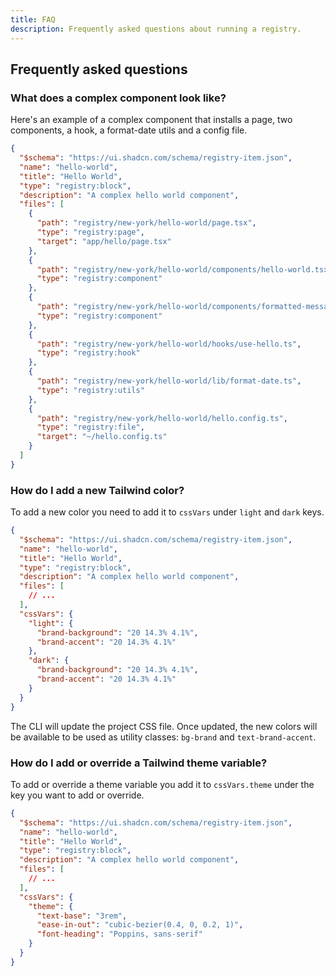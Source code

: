 ```yaml
---
title: FAQ
description: Frequently asked questions about running a registry.
---
```


## Frequently asked questions

### What does a complex component look like?

Here's an example of a complex component that installs a page, two components, a hook, a format-date utils and a config file.

```json showLineNumbers
{
  "$schema": "https://ui.shadcn.com/schema/registry-item.json",
  "name": "hello-world",
  "title": "Hello World",
  "type": "registry:block",
  "description": "A complex hello world component",
  "files": [
    {
      "path": "registry/new-york/hello-world/page.tsx",
      "type": "registry:page",
      "target": "app/hello/page.tsx"
    },
    {
      "path": "registry/new-york/hello-world/components/hello-world.tsx",
      "type": "registry:component"
    },
    {
      "path": "registry/new-york/hello-world/components/formatted-message.tsx",
      "type": "registry:component"
    },
    {
      "path": "registry/new-york/hello-world/hooks/use-hello.ts",
      "type": "registry:hook"
    },
    {
      "path": "registry/new-york/hello-world/lib/format-date.ts",
      "type": "registry:utils"
    },
    {
      "path": "registry/new-york/hello-world/hello.config.ts",
      "type": "registry:file",
      "target": "~/hello.config.ts"
    }
  ]
}
```

### How do I add a new Tailwind color?

To add a new color you need to add it to `cssVars` under `light` and `dark` keys.

```json showLineNumbers {10-18}
{
  "$schema": "https://ui.shadcn.com/schema/registry-item.json",
  "name": "hello-world",
  "title": "Hello World",
  "type": "registry:block",
  "description": "A complex hello world component",
  "files": [
    // ...
  ],
  "cssVars": {
    "light": {
      "brand-background": "20 14.3% 4.1%",
      "brand-accent": "20 14.3% 4.1%"
    },
    "dark": {
      "brand-background": "20 14.3% 4.1%",
      "brand-accent": "20 14.3% 4.1%"
    }
  }
}
```

The CLI will update the project CSS file. Once updated, the new colors will be available to be used as utility classes: `bg-brand` and `text-brand-accent`.

### How do I add or override a Tailwind theme variable?

To add or override a theme variable you add it to `cssVars.theme` under the key you want to add or override.

```json showLineNumbers {10-15}
{
  "$schema": "https://ui.shadcn.com/schema/registry-item.json",
  "name": "hello-world",
  "title": "Hello World",
  "type": "registry:block",
  "description": "A complex hello world component",
  "files": [
    // ...
  ],
  "cssVars": {
    "theme": {
      "text-base": "3rem",
      "ease-in-out": "cubic-bezier(0.4, 0, 0.2, 1)",
      "font-heading": "Poppins, sans-serif"
    }
  }
}
```
